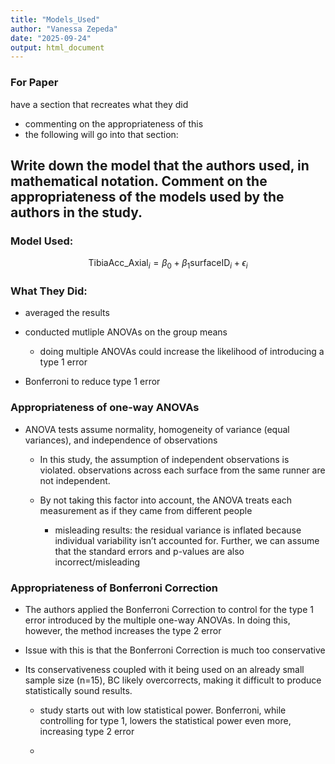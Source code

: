 ```yaml
---
title: "Models_Used"
author: "Vanessa Zepeda"
date: "2025-09-24"
output: html_document
---
```


### **For Paper**

have a section that recreates what they did

-   commenting on the appropriateness of this
-   the following will go into that section:

## Write down the model that the authors used, in mathematical notation. Comment on the appropriateness of the models used by the authors in the study.

### Model Used:

$$
\text{TibiaAcc_Axial}_{i} = \beta_0 + \beta_1\text{surfaceID}_{i} + \epsilon_i
$$

### **What They Did:**

-   averaged the results

-   conducted mutliple ANOVAs on the group means

    -   doing multiple ANOVAs could increase the likelihood of introducing a type 1 error

-   Bonferroni to reduce type 1 error

### **Appropriateness of one-way ANOVAs**

-   ANOVA tests assume normality, homogeneity of variance (equal variances), and independence of observations

    -   In this study, the assumption of independent observations is violated. observations across each surface from the same runner are not independent.

    -   By not taking this factor into account, the ANOVA treats each measurement as if they came from different people

        -   misleading results: the residual variance is inflated because individual variability isn't accounted for. Further, we can assume that the standard errors and p-values are also incorrect/misleading

### **Appropriateness of Bonferroni Correction**

-   The authors applied the Bonferroni Correction to control for the type 1 error introduced by the multiple one-way ANOVAs. In doing this, however, the method increases the type 2 error

-   Issue with this is that the Bonferroni Correction is much too conservative

-   Its conservativeness coupled with it being used on an already small sample size (n=15), BC likely overcorrects, making it difficult to produce statistically sound results.

    -   study starts out with low statistical power. Bonferroni, while controlling for type 1, lowers the statistical power even more, increasing type 2 error

    -   
